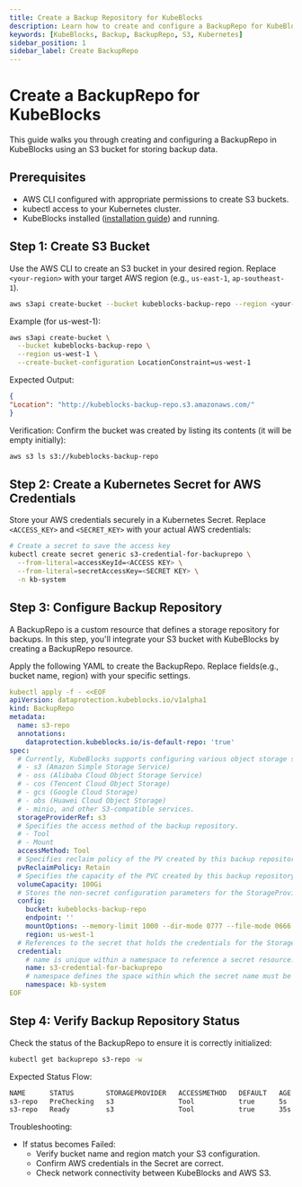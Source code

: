 ```yaml
---
title: Create a Backup Repository for KubeBlocks
description: Learn how to create and configure a BackupRepo for KubeBlocks using an S3 bucket to store backup data.
keywords: [KubeBlocks, Backup, BackupRepo, S3, Kubernetes]
sidebar_position: 1
sidebar_label: Create BackupRepo
---
```


# Create a BackupRepo for KubeBlocks

This guide walks you through creating and configuring a BackupRepo in KubeBlocks using an S3 bucket for storing backup data.

## Prerequisites
- AWS CLI configured with appropriate permissions to create S3 buckets.
- kubectl access to your Kubernetes cluster.
- KubeBlocks installed ([installation guide](../user_docs/overview/install-kubeblocks)) and running.

## Step 1: Create S3 Bucket

Use the AWS CLI to create an S3 bucket in your desired region. Replace `<your-region>` with your target AWS region (e.g., `us-east-1`, `ap-southeast-1`).

```bash
aws s3api create-bucket --bucket kubeblocks-backup-repo --region <your-region> --create-bucket-configuration LocationConstraint=<your-region>
```

Example (for us-west-1):
```bash
aws s3api create-bucket \
  --bucket kubeblocks-backup-repo \
  --region us-west-1 \
  --create-bucket-configuration LocationConstraint=us-west-1
```

Expected Output:

```json
{
"Location": "http://kubeblocks-backup-repo.s3.amazonaws.com/"
}
```

Verification:
Confirm the bucket was created by listing its contents (it will be empty initially):

```bash
aws s3 ls s3://kubeblocks-backup-repo
```

## Step 2: Create a Kubernetes Secret for AWS Credentials

Store your AWS credentials securely in a Kubernetes Secret. Replace `<ACCESS_KEY>` and `<SECRET_KEY>` with your actual AWS credentials:

```bash
# Create a secret to save the access key
kubectl create secret generic s3-credential-for-backuprepo \
  --from-literal=accessKeyId=<ACCESS KEY> \
  --from-literal=secretAccessKey=<SECRET KEY> \
  -n kb-system
```

## Step 3: Configure Backup Repository

A BackupRepo is a custom resource that defines a storage repository for backups. In this step, you'll integrate your S3 bucket with KubeBlocks by creating a BackupRepo resource.

Apply the following YAML to create the BackupRepo. Replace fields(e.g., bucket name, region) with your specific settings.

```yaml
kubectl apply -f - <<EOF
apiVersion: dataprotection.kubeblocks.io/v1alpha1
kind: BackupRepo
metadata:
  name: s3-repo
  annotations:
    dataprotection.kubeblocks.io/is-default-repo: 'true'
spec:
  # Currently, KubeBlocks supports configuring various object storage services as backup repositories
  # - s3 (Amazon Simple Storage Service)
  # - oss (Alibaba Cloud Object Storage Service)
  # - cos (Tencent Cloud Object Storage)
  # - gcs (Google Cloud Storage)
  # - obs (Huawei Cloud Object Storage)
  # - minio, and other S3-compatible services.
  storageProviderRef: s3
  # Specifies the access method of the backup repository.
  # - Tool
  # - Mount
  accessMethod: Tool
  # Specifies reclaim policy of the PV created by this backup repository.
  pvReclaimPolicy: Retain
  # Specifies the capacity of the PVC created by this backup repository.
  volumeCapacity: 100Gi
  # Stores the non-secret configuration parameters for the StorageProvider.
  config:
    bucket: kubeblocks-backup-repo
    endpoint: ''
    mountOptions: --memory-limit 1000 --dir-mode 0777 --file-mode 0666
    region: us-west-1
  # References to the secret that holds the credentials for the StorageProvider.
  credential:
    # name is unique within a namespace to reference a secret resource.
    name: s3-credential-for-backuprepo
    # namespace defines the space within which the secret name must be unique.
    namespace: kb-system
EOF
```

## Step 4: Verify Backup Repository Status

Check the status of the BackupRepo to ensure it is correctly initialized:

```bash
kubectl get backuprepo s3-repo -w
```

Expected Status Flow:
```bash
NAME      STATUS        STORAGEPROVIDER   ACCESSMETHOD   DEFAULT   AGE
s3-repo   PreChecking   s3                Tool           true      5s
s3-repo   Ready         s3                Tool           true      35s
```

Troubleshooting:
 - If status becomes Failed:
   - Verify bucket name and region match your S3 configuration.
   - Confirm AWS credentials in the Secret are correct.
   - Check network connectivity between KubeBlocks and AWS S3.